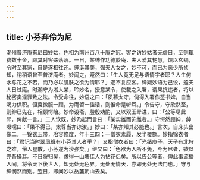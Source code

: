 ```yaml
---
---
---
```

title: 小芬弃伶为尼
---



潮州普济庵有尼曰妙姑，色相为南州百八十庵之冠。客之访妙姑者无虚日，至则辄费数十金，顾其对客殊落落。一日，某绅作功德於庵，夫人爱其艳慧，馈以玄绢，令时至其家，自是遂相往还。绅涎其美，强夫人女之，妙不可，而已为恶少所侦知，稍稍语曾至普济庵者。妙闻之，蹙然曰：「生人竟无足与语情字者耶？人生何水与花之不若，而乃必以肌肤之欲为情耶？」遂不复应客。绅疑妙语为己设，迫夫人日过庵。时潮守为湘人某，聆妙名，授意某令，使载之入署，谓果抗违者，将以秘密卖淫罪致之法。令受命往，妙语之曰：「夙慕太守，倘得入署作签书婢，自当竭力供职。但冀微服一顾，为庵留一佳话，则惟命是听耳。」令告守，守欣然至，则绅已先在，相顾愕眙。妙命设斋，殷殷劝酌，又以双玉斝进，曰：「公等尽此斝，俾献一言。」二人饮既，妙乃起而言曰：「某实雄而饰雌者。」守愕然顾绅，绅嗫嚅曰：「果不得已，太尊当亦谅汝。」妙曰：「某亦知其必能也。」言次，自床头出像二，一锦衣玉带，冶容修度，年十三四；一僧衣素履，发半覆额。妙指锦衣者曰：「君记当时翠凤班有小芬其人者乎？」又指僧衣者曰：「光绪庚子，天子有北狩之难，伶人星散，小芬遂为沙弥矣。」继又曰：「色欲为人所不免，今为尼者，欲以完吾操耳。不日将归吴，求得一山塘佳人为拈花侣矣。所以告公等者，俾此事流播人间，将令天下後世人，知无处无色界，无处无情天，亦即无处无法门也。」守与绅惘然而别。翌日，即闻妙以岳麓朝山去矣。